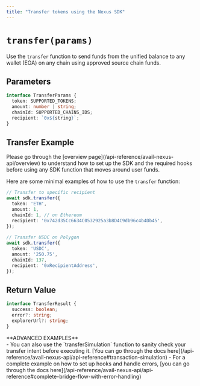```yaml
---
title: "Transfer tokens using the Nexus SDK"
---
```



# `transfer(params)`

Use the `transfer` function to send funds from the unified balance to any wallet (EOA) on any chain using approved source chain funds.

## Parameters

```typescript showLineNumbers filename="Typescript"
interface TransferParams {
  token: SUPPORTED_TOKENS;
  amount: number | string;
  chainId: SUPPORTED_CHAINS_IDS;
  recipient: `0x${string}`;
}
```

## Transfer Example

<Callout type="warning">
Please go through the [overview page](/api-reference/avail-nexus-api/overview) to understand how to set up the SDK and the required hooks before using any SDK function that moves around user funds.
</Callout>

Here are some minimal examples of how to use the `transfer` function:

```typescript showLineNumbers filename="Typescript"
// Transfer to specific recipient
await sdk.transfer({
  token: 'ETH',
  amount: 1,
  chainId: 1, // on Ethereum
  recipient: '0x742d35Cc6634C0532925a3b8D4C9db96c4b4Db45',
});
 
// Transfer USDC on Polygon
await sdk.transfer({
  token: 'USDC',
  amount: '250.75',
  chainId: 137,
  recipient: '0xRecipientAddress',
});
```

## Return Value

```typescript showLineNumbers filename="Typescript"
interface TransferResult {
  success: boolean;
  error?: string;
  explorerUrl?: string;
}
```

<Callout type="info">
**ADVANCED EXAMPLES**<br/>
- You can also use the `transferSimulation` function to sanity check your transfer intent before executing it.
[You can go through the docs here](/api-reference/avail-nexus-api/api-reference#transaction-simulation)
- For a complete example on how to set up hooks and handle errors, [you can go through the docs here](/api-reference/avail-nexus-api/api-reference#complete-bridge-flow-with-error-handling)
</Callout>





